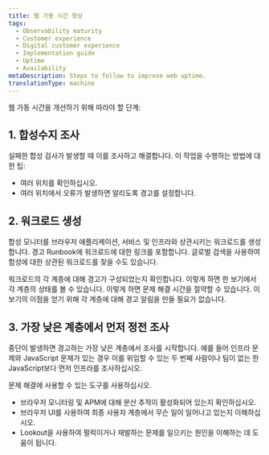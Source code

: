 ```yaml
---
title: 웹 가동 시간 향상
tags:
  - Observability maturity
  - Customer experience
  - Digital customer experience
  - Implementation guide
  - Uptime
  - Availability
metaDescription: Steps to follow to improve web uptime.
translationType: machine
---
```


웹 가동 시간을 개선하기 위해 따라야 할 단계:

## 1. 합성수지 조사

실패한 합성 검사가 발생할 때 이를 조사하고 해결합니다. 이 작업을 수행하는 방법에 대한 팁:

* 여러 위치를 확인하십시오.
* 여러 위치에서 오류가 발생하면 알리도록 경고를 설정합니다.

## 2. 워크로드 생성

합성 모니터를 브라우저 애플리케이션, 서비스 및 인프라와 상관시키는 워크로드를 생성합니다. 경고 Runbook에 워크로드에 대한 링크를 포함합니다. 글로벌 검색을 사용하여 합성에 대한 상관된 워크로드를 찾을 수도 있습니다.

워크로드의 각 계층에 대해 경고가 구성되었는지 확인합니다. 이렇게 하면 한 보기에서 각 계층의 상태를 볼 수 있습니다. 이렇게 하면 문제 해결 시간을 절약할 수 있습니다. 이 보기의 이점을 얻기 위해 각 계층에 대해 경고 알림을 만들 필요가 없습니다.

## 3. 가장 낮은 계층에서 먼저 정전 조사

중단이 발생하면 경고하는 가장 낮은 계층에서 조사를 시작합니다. 예를 들어 인프라 문제와 JavaScript 문제가 있는 경우 이를 위임할 수 있는 두 번째 사람이나 팀이 없는 한 JavaScript보다 먼저 인프라를 조사하십시오.

문제 해결에 사용할 수 있는 도구를 사용하십시오.

* 브라우저 모니터링 및 APM에 대해 분산 추적이 활성화되어 있는지 확인하십시오.
* 브라우저 UI를 사용하여 최종 사용자 계층에서 무슨 일이 일어나고 있는지 이해하십시오.
* Lookout을 사용하여 펄럭이거나 재발하는 문제를 일으키는 원인을 이해하는 데 도움이 됩니다.